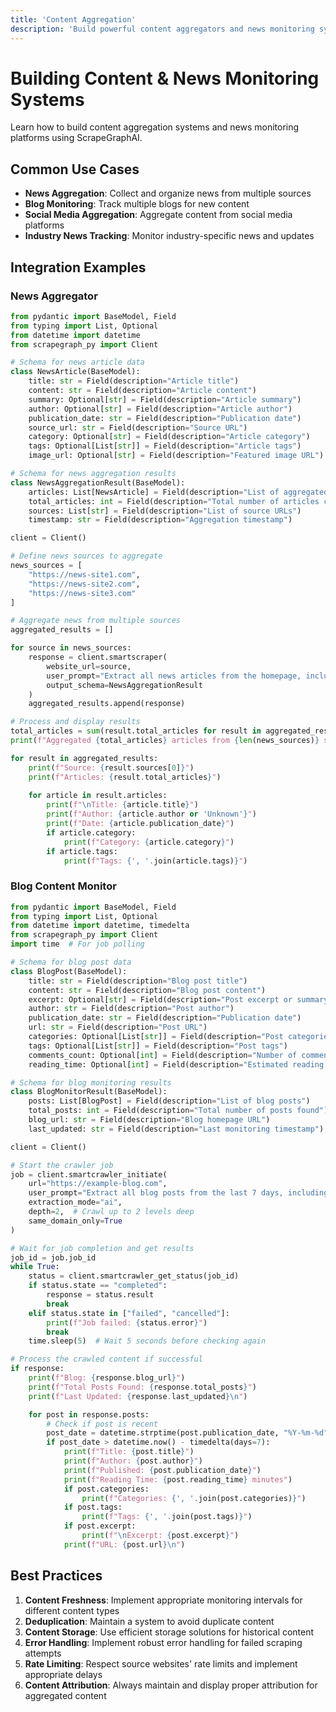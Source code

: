 ```yaml
---
title: 'Content Aggregation'
description: 'Build powerful content aggregators and news monitoring systems'
---
```


# Building Content & News Monitoring Systems

Learn how to build content aggregation systems and news monitoring platforms using ScrapeGraphAI.

## Common Use Cases

- **News Aggregation**: Collect and organize news from multiple sources
- **Blog Monitoring**: Track multiple blogs for new content
- **Social Media Aggregation**: Aggregate content from social media platforms
- **Industry News Tracking**: Monitor industry-specific news and updates

## Integration Examples

### News Aggregator

```python
from pydantic import BaseModel, Field
from typing import List, Optional
from datetime import datetime
from scrapegraph_py import Client

# Schema for news article data
class NewsArticle(BaseModel):
    title: str = Field(description="Article title")
    content: str = Field(description="Article content")
    summary: Optional[str] = Field(description="Article summary")
    author: Optional[str] = Field(description="Article author")
    publication_date: str = Field(description="Publication date")
    source_url: str = Field(description="Source URL")
    category: Optional[str] = Field(description="Article category")
    tags: Optional[List[str]] = Field(description="Article tags")
    image_url: Optional[str] = Field(description="Featured image URL")

# Schema for news aggregation results
class NewsAggregationResult(BaseModel):
    articles: List[NewsArticle] = Field(description="List of aggregated articles")
    total_articles: int = Field(description="Total number of articles collected")
    sources: List[str] = Field(description="List of source URLs")
    timestamp: str = Field(description="Aggregation timestamp")

client = Client()

# Define news sources to aggregate
news_sources = [
    "https://news-site1.com",
    "https://news-site2.com",
    "https://news-site3.com"
]

# Aggregate news from multiple sources
aggregated_results = []

for source in news_sources:
    response = client.smartscraper(
        website_url=source,
        user_prompt="Extract all news articles from the homepage, including title, content, author, publication date, category, and tags. Also extract featured images if available.",
        output_schema=NewsAggregationResult
    )
    aggregated_results.append(response)

# Process and display results
total_articles = sum(result.total_articles for result in aggregated_results)
print(f"Aggregated {total_articles} articles from {len(news_sources)} sources\n")

for result in aggregated_results:
    print(f"Source: {result.sources[0]}")
    print(f"Articles: {result.total_articles}")
    
    for article in result.articles:
        print(f"\nTitle: {article.title}")
        print(f"Author: {article.author or 'Unknown'}")
        print(f"Date: {article.publication_date}")
        if article.category:
            print(f"Category: {article.category}")
        if article.tags:
            print(f"Tags: {', '.join(article.tags)}")
```

### Blog Content Monitor

```python
from pydantic import BaseModel, Field
from typing import List, Optional
from datetime import datetime, timedelta
from scrapegraph_py import Client
import time  # For job polling

# Schema for blog post data
class BlogPost(BaseModel):
    title: str = Field(description="Blog post title")
    content: str = Field(description="Blog post content")
    excerpt: Optional[str] = Field(description="Post excerpt or summary")
    author: str = Field(description="Post author")
    publication_date: str = Field(description="Publication date")
    url: str = Field(description="Post URL")
    categories: Optional[List[str]] = Field(description="Post categories")
    tags: Optional[List[str]] = Field(description="Post tags")
    comments_count: Optional[int] = Field(description="Number of comments")
    reading_time: Optional[int] = Field(description="Estimated reading time in minutes")

# Schema for blog monitoring results
class BlogMonitorResult(BaseModel):
    posts: List[BlogPost] = Field(description="List of blog posts")
    total_posts: int = Field(description="Total number of posts found")
    blog_url: str = Field(description="Blog homepage URL")
    last_updated: str = Field(description="Last monitoring timestamp")

client = Client()

# Start the crawler job
job = client.smartcrawler_initiate(
    url="https://example-blog.com",
    user_prompt="Extract all blog posts from the last 7 days, including title, content, author, publication date, categories, and metadata. Calculate estimated reading time based on content length.",
    extraction_mode="ai",
    depth=2,  # Crawl up to 2 levels deep
    same_domain_only=True
)

# Wait for job completion and get results
job_id = job.job_id
while True:
    status = client.smartcrawler_get_status(job_id)
    if status.state == "completed":
        response = status.result
        break
    elif status.state in ["failed", "cancelled"]:
        print(f"Job failed: {status.error}")
        break
    time.sleep(5)  # Wait 5 seconds before checking again

# Process the crawled content if successful
if response:
    print(f"Blog: {response.blog_url}")
    print(f"Total Posts Found: {response.total_posts}")
    print(f"Last Updated: {response.last_updated}\n")

    for post in response.posts:
        # Check if post is recent
        post_date = datetime.strptime(post.publication_date, "%Y-%m-%d")
        if post_date > datetime.now() - timedelta(days=7):
            print(f"Title: {post.title}")
            print(f"Author: {post.author}")
            print(f"Published: {post.publication_date}")
            print(f"Reading Time: {post.reading_time} minutes")
            if post.categories:
                print(f"Categories: {', '.join(post.categories)}")
            if post.tags:
                print(f"Tags: {', '.join(post.tags)}")
            if post.excerpt:
                print(f"\nExcerpt: {post.excerpt}")
            print(f"URL: {post.url}\n")
```

## Best Practices

1. **Content Freshness**: Implement appropriate monitoring intervals for different content types
2. **Deduplication**: Maintain a system to avoid duplicate content
3. **Content Storage**: Use efficient storage solutions for historical content
4. **Error Handling**: Implement robust error handling for failed scraping attempts
5. **Rate Limiting**: Respect source websites' rate limits and implement appropriate delays
6. **Content Attribution**: Always maintain and display proper attribution for aggregated content
